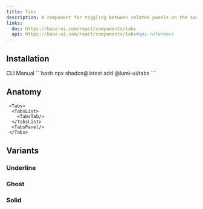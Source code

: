 ```yaml
---
title: Tabs
description: A component for toggling between related panels on the same page.
links:
  doc: https://base-ui.com/react/components/tabs
  api: https://base-ui.com/react/components/tabs#api-reference
---
```


<ComponentPreview name="tabs-demo" />

## Installation

<CodeTabs>
  <TabsList>
    <TabsTab value="cli">CLI</TabsTab>
    <TabsTab value="manual">Manual</TabsTab>
  </TabsList>

  <TabsPanel value="cli">
    ```bash
    npx shadcn@latest add @lumi-ui/tabs
    ```
  </TabsPanel>

  <TabsPanel value="manual">
    <Steps>
      <Step title="Copy and paste the following code into your project.">
        <ComponentSourceCode name="tabs" title="tabs.tsx" collapsible/>
      </Step>
    </Steps>
  </TabsPanel>
</CodeTabs>


## Anatomy

```tsx
 <Tabs>
  <TabsList>
    <TabsTab/>
  </TabsList>
  <TabsPanel/>
 </Tabs>
```

## Variants

### Underline
<ComponentPreview name="tabs-underline" />

### Ghost
<ComponentPreview name="tabs-ghost" />

### Solid
<ComponentPreview name="tabs-solid" />